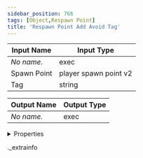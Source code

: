 ```yaml
---
sidebar_position: 766
tags: [Object,Respawn Point]
title: 'Respawn Point Add Avoid Tag'
---
```






<IChip uuid="82122e0c-d393-4735-a7ad-2217b09eb73c" />

| Input Name | Input Type |
|-----------|-----------|
| *No name.* | exec |
| Spawn Point | player spawn point v2 |
| Tag | string |

| Output Name | Output Type |
|-----------|-----------|
| *No name.* | exec |


<details>
  <summary>Properties</summary>
  <div>
    <div>
    <table>
      <thead>
        <tr>
          <th>Room availability:</th>
          <th>Available everywhere</th>
        </tr>
        <tr>
          <th>Is beta required?</th>
          <th>No</th>
        </tr>
        <tr>
          <th>Is this chip a trolling risk?</th>
          <th>No</th>
        </tr>
        <tr>
          <th>Is this chip a role assignment risk?</th>
          <th>No</th>
        </tr>
        <tr>
          <th>Chip UUID</th>
          <th>82122e0c-d393-4735-a7ad-2217b09eb73c</th>
        </tr>
      </thead>
    </table>
    </div>
  </div>
</details>

._extrainfo